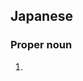==Japanese==
{{ja-kanjitab|とみ|なが|yomi=k}}

===Proper noun===
{{ja-pos|とみなが|proper}}

# {{surname|lang=ja|sort=とみなか}}